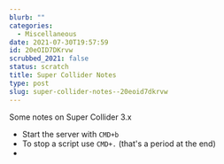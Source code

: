 ```yaml
---
blurb: ""
categories:
  - Miscellaneous
date: 2021-07-30T19:57:59
id: 20eOID7DKrvw
scrubbed_2021: false
status: scratch
title: Super Collider Notes
type: post
slug: super-collider-notes--20eoid7dkrvw
---
```


Some notes on Super Collider 3.x

- Start the server with `CMD+b`
- To stop a script use `CMD+.` (that's a period at the end)
-